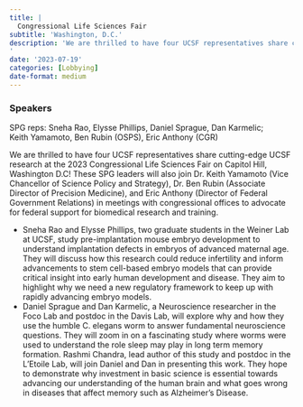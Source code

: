 ```yaml
---
title: |
  Congressional Life Sciences Fair
subtitle: 'Washington, D.C.'
description: 'We are thrilled to have four UCSF representatives share cutting-edge UCSF research at the 2023 Congressional Life Sciences Fair on Capitol Hill, Washington D.C! These SPG leaders will also join Dr. Keith Yamamoto (Vice Chancellor of Science Policy and Strategy), Dr. Ben Rubin (Associate Director of Precision Medicine), and Eric Anthony (Director of Federal Government Relations) in meetings with congressional offices to advocate for federal support for biomedical research and training.
'
date: '2023-07-19'
categories: [Lobbying]
date-format: medium 
---
```


### Speakers  
SPG reps: Sneha Rao, Elysse Phillips, Daniel Sprague, Dan Karmelic;  
Keith Yamamoto, Ben Rubin (OSPS), Eric Anthony (CGR)

We are thrilled to have four UCSF representatives share cutting-edge UCSF research at the 2023 Congressional Life Sciences Fair on Capitol Hill, Washington D.C! These SPG leaders will also join Dr. Keith Yamamoto (Vice Chancellor of Science Policy and Strategy), Dr. Ben Rubin (Associate Director of Precision Medicine), and Eric Anthony (Director of Federal Government Relations) in meetings with congressional offices to advocate for federal support for biomedical research and training.

- Sneha Rao and Elysse Phillips, two graduate students in the Weiner Lab at UCSF, study pre-implantation mouse embryo development to understand implantation defects in embryos of advanced maternal age. They will discuss how this research could reduce infertility and inform advancements to stem cell-based embryo models that can provide critical insight into early human development and disease. They aim to highlight why we need a new regulatory framework to keep up with rapidly advancing embryo models.
- Daniel Sprague and Dan Karmelic, a Neuroscience researcher in the Foco Lab and postdoc in the Davis Lab, will explore why and how they use the humble C. elegans worm to answer fundamental neuroscience questions. They will zoom in on a fascinating study where worms were used to understand the role sleep may play in long term memory formation. Rashmi Chandra, lead author of this study and postdoc in the L'Etoile Lab, will join Daniel and Dan in presenting this work. They hope to demonstrate why investment in basic science is essential towards advancing our understanding of the human brain and what goes wrong in diseases that affect memory such as Alzheimer's Disease.

